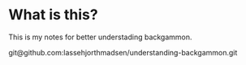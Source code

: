 # What is this? 

This is my notes for better understading backgammon.

git@github.com:lassehjorthmadsen/understanding-backgammon.git
